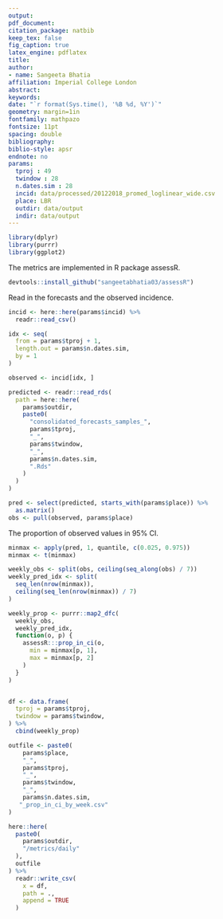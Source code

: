 ```yaml
---
output: 
pdf_document:
citation_package: natbib
keep_tex: false
fig_caption: true
latex_engine: pdflatex
title: 
author:
- name: Sangeeta Bhatia
affiliation: Imperial College London
abstract: 
keywords: 
date: "`r format(Sys.time(), '%B %d, %Y')`"
geometry: margin=1in
fontfamily: mathpazo
fontsize: 11pt
spacing: double
bibliography: 
biblio-style: apsr
endnote: no
params:
  tproj : 49
  twindow : 28
  n.dates.sim : 28
  incid: data/processed/20122018_promed_loglinear_wide.csv
  place: LBR
  outdir: data/output
  indir: data/output
---
```


```r
library(dplyr)
library(purrr)
library(ggplot2)
```
The metrics are implemented in R package assessR.

```r
devtools::install_github("sangeetabhatia03/assessR")
```

Read in the forecasts and the observed incidence.

```r
incid <- here::here(params$incid) %>%
  readr::read_csv()

idx <- seq(
  from = params$tproj + 1,
  length.out = params$n.dates.sim,
  by = 1
)

observed <- incid[idx, ]
```

```r
predicted <- readr::read_rds(
  path = here::here(
    params$outdir,
    paste0(
      "consolidated_forecasts_samples_",
      params$tproj,
      "_",
      params$twindow,
      "_",
      params$n.dates.sim,
      ".Rds"
    )
  )
)
```

```r

pred <- select(predicted, starts_with(params$place)) %>%
  as.matrix()
obs <- pull(observed, params$place)
```


The proportion of observed values in 95% CI.

```r
minmax <- apply(pred, 1, quantile, c(0.025, 0.975))
minmax <- t(minmax)

weekly_obs <- split(obs, ceiling(seq_along(obs) / 7))
weekly_pred_idx <- split(
  seq_len(nrow(minmax)),
  ceiling(seq_len(nrow(minmax)) / 7)
)

weekly_prop <- purrr::map2_dfc(
  weekly_obs,
  weekly_pred_idx,
  function(o, p) {
    assessR:::prop_in_ci(o,
      min = minmax[p, 1],
      max = minmax[p, 2]
    )
  }
)


df <- data.frame(
  tproj = params$tproj,
  twindow = params$twindow,
) %>%
  cbind(weekly_prop)

outfile <- paste0(
    params$place,
    "_",
    params$tproj,
    "_",
    params$twindow,
    "_",
    params$n.dates.sim,
   "_prop_in_ci_by_week.csv"
)

here::here(
  paste0(
    params$outdir,
    "/metrics/daily"
  ),
  outfile
) %>%
  readr::write_csv(
    x = df,
    path = .,
    append = TRUE
  )
```
